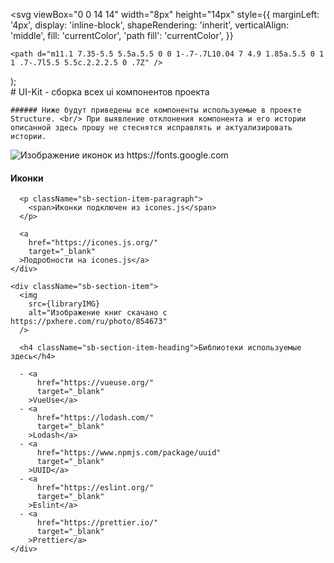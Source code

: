 

  <svg
    viewBox="0 0 14 14"
    width="8px"
    height="14px"
    style={{
      marginLeft: '4px',
      display: 'inline-block',
      shapeRendering: 'inherit',
      verticalAlign: 'middle',
      fill: 'currentColor',
      'path fill': 'currentColor',
    }}
  >
    <path d="m11.1 7.35-5.5 5.5a.5.5 0 0 1-.7-.7L10.04 7 4.9 1.85a.5.5 0 1 1 .7-.7l5.5 5.5c.2.2.2.5 0 .7Z" />
  </svg>
);

<Meta title="Structure UI-Kit" />

<div className="sb-container center">
  <div className='sb-section-title'>
    # UI-Kit - сборка всех ui компонентов проекта

    ###### Ниже будут приведены все компоненты используемые в проекте Structure. <br/> При выявление отклонения компонента и его истории описанной здесь прошу не стеснятся исправлять и актуализировать истории.

  </div>

  <div className="sb-section">
    <div className="sb-section-item">
      <img
        src={iconsIMG}
        alt="Изображение иконок из https://fonts.google.com"
      />
      <h4 className="sb-section-item-heading">Иконки</h4>

      <p className="sb-section-item-paragraph">
        <span>Иконки подключен из icones.js</span>
      </p>

      <a
        href="https://icones.js.org/"
        target="_blank"
      >Подробности на icones.js</a>
    </div>

    <div className="sb-section-item">
      <img
        src={libraryIMG}
        alt="Изображение книг скачано с https://pxhere.com/ru/photo/854673"
      />

      <h4 className="sb-section-item-heading">Библиотеки используемые здесь</h4>

      - <a
          href="https://vueuse.org/"
          target="_blank"
        >VueUse</a>
      - <a
          href="https://lodash.com/"
          target="_blank"
        >Lodash</a>
      - <a
          href="https://www.npmjs.com/package/uuid"
          target="_blank"
        >UUID</a>
      - <a
          href="https://eslint.org/"
          target="_blank"
        >Eslint</a>
      - <a
          href="https://prettier.io/"
          target="_blank"
        >Prettier</a>
    </div>

  </div>
</div>

<style>
  {`
  .sb-container {
    margin-bottom: 48px;
  }

  .sb-container.center {
    display: flex;
    align-items: center;
    justify-content: center;
    flex-direction: column;
    height: 100%;
  }

  .sb-section {
    width: 100%;
    display: flex;
    flex-direction: row;
    gap: 20px;
  }

  img {
    height: 250px;
    object-fit: cover;
  }

  .sb-section-title {
    width: 100%;
    margin-bottom: 32px;
  }

  .sb-section-copyright {
    font-size: 10px;
  }

  .sb-section a:not(h1 a, h2 a, h3 a) {
    font-size: 14px;
  }

  .sb-section-item, .sb-grid-item {
    flex: 1;
    display: flex;
    flex-direction: column;
  }

  .sb-section-item-heading {
    padding-top: 20px !important;
    padding-bottom: 5px !important;
    margin: 0 !important;
  }
  .sb-section-item-paragraph {
    margin: 0;
    padding-bottom: 10px;
  }

  @media screen and (max-width: 600px) {
    .sb-section {
      flex-direction: column;
    }

    .sb-features-grid {
      grid-template-columns: repeat(1, 1fr);
    }

    .sb-socials {
      grid-template-columns: repeat(2, 1fr);
    }

    .sb-addon {
      height: 280px;
      align-items: flex-start;
      padding-top: 32px;
      overflow: hidden;
    }

    .sb-addon-text {
      padding-left: 24px;
    }

    .sb-addon-img {
      right: 0;
      left: 0;
      top: 130px;
      bottom: 0;
      overflow: hidden;
      height: auto;
      width: 124%;
    }

    .sb-addon-img img {
      width: 1200px;
      transform: rotate(-12deg);
      margin-left: 0;
      margin-top: 48px;
      margin-bottom: -40px;
      margin-left: -24px;
    }
  }
  `}
</style>
